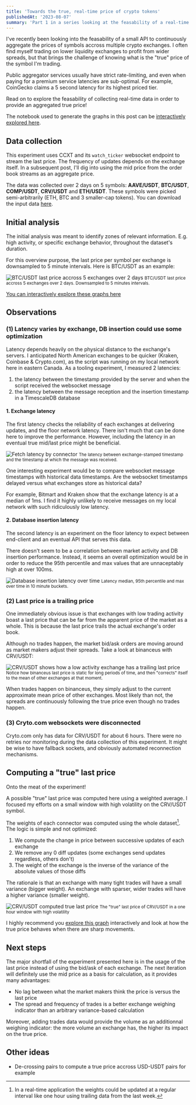 ```yaml
---
title: 'Towards the true, real-time price of crypto tokens'
publishedAt: '2023-08-07'
summary: 'Part 1 in a series looking at the feasability of a real-time price aggregate of multiple crypto exchanges.'
---
```


I've recently been looking into the feasability of a small API to continuously aggregate
the prices of symbols accross multiple crypto exchanges. I often find myself trading on
lower liquidity exchanges to profit from wider spreads, but that brings the challenge of
knowing what is the "true" price of the symbol I'm trading. 

Public aggregator services usually have strict rate-limiting, and even when paying for a
premium service latencies are sub-optimal. For example, CoinGecko claims a 5 second
latency for its highest priced tier.

Read on to explore the feasability of collecting real-time data in order to provide an
aggregated true price!

The notebook used to generate the graphs in this post can be 
[interactively explored here](https://github.dataroc.ca/blog_post_connectors_latency_and_true_price).

## Data collection

This experiment uses CCXT and its `watch_ticker` websocket endpoint to stream the last
price. The frequency of updates depends on the exchange itself. In a subsequent post,
I'll dig into using the mid price from the order book streams as an aggregate price.

The data was collected over 2 days on 5 symbols: **AAVE/USDT**, **BTC/USDT**,
**COMP/USDT**, **CRV/USDT** and **ETH/USDT**. These symbols were picked semi-arbitrarily
(ETH, BTC and 3 smaller-cap tokens). You can download the input data
[here](https://github.dataroc.ca/conector_latency_and_true_price.parquet).

## Initial analysis

The initial analysis was meant to identify zones of relevant information. E.g. high activity,
or specific exchange behavior, throughout the dataset's duration.

For this overview purpose, the last price per symbol per exchange is downsampled to 5 minute intervals. Here is BTC/USDT as an example:

<img src="/images/realtime-aggregate/btc_usdt_overview.png" alt="BTC/USDT last price accross 5 exchanges over 2 days" />
<small>BTC/USDT last price accross 5 exchanges over 2 days. Downsampled to 5 minutes intervals.</small>

[You can interactively explore these graphs here](https://github.dataroc.ca/blog_post_connectors_latency_and_true_price)

## Observations

### (1) Latency varies by exchange, DB insertion could use some optimization

Latency depends heavily on the physical distance to the exchange's servers. I
anticipated North American exchanges to be quicker (Kraken, Coinbase & Crypto.com), as the
script was running on my local network here in eastern Canada. As a tooling experiment, I measured 2 latencies: 

1. the latency between the timestamp provided by the server and when the script received the websocket message
2. the latency between the message reception and the insertion timestamp in a TimescaleDB database

#### 1. Exchange latency

The first latency checks the reliability of each exchanges at delivering updates, and the
floor network latency. There isn't much that can be done here to improve the
performance. However, including the latency in an eventual true mid/last price might be
beneficial.

<img src="/images/realtime-aggregate/fetch_latency_by_connector.png" alt="Fetch latency by connector" />
<small>The latency between exchange-stamped timestamp and the timestamp at which the message was received.</small>

One interesting experiment would be to compare websocket message timestamps with
historical data timestamps. Are the websocket timestamps delayed versus what exchanges
store as historical data? 

For example, Bitmart and Kraken show that the exchange latency is at a median of 1ms. I
find it highly unlikely to receive messages on my local network with such ridiculously
low latency.

#### 2. Database insertion latency

The second latency is an experiment on the floor latency to expect between end-client
and an eventual API that serves this data. 

There doesn't seem to be a correlation between market activity and DB insertion
performance. Instead, it seems an overall optimization would be in order to reduce the
95th percentile and max values that are unnaceptably high at over 100ms.

<img src="/images/realtime-aggregate/db_insertion_latency.png" alt="Database insertion latency over time" />
<small>Latency median, 95th percentile and max over time in 10 minute buckets.</small>

### (2) Last price is a trailing price

One immediately obvious issue is that exchanges with low trading activity boast
a last price that can be far from the apparent price of the market as a whole. This is
because the last price trails the actual exchange's order book. 

Although no trades happen, the market bid/ask orders are moving around as market makers
adjust their spreads. Take a look at binanceus with CRV/USDT:

<img src="/images/realtime-aggregate/crv_usdt_binanceus_jumps.png" alt="CRV/USDT shows
how a low activity exchange has a trailing last price" />
<small>Notice how binanceus last price is static for long periods of time, and then
"corrects" itself to the mean of other exchanges at that moment.</small>

When trades happen on binanceus, they simply adjust to the current approximate mean
price of other exchanges. Most likely than not, the spreads are continuously following
the true price even though no trades happen.

### (3) Cryto.com websockets were disconnected

Cryto.com only has data for CRV/USDT for about 6 hours. There were no retries nor
monitoring during the data collection of this experiment. It might be wise to have
fallback sockets, and obviously automated reconnection mechanisms.

## Computing a "true" last price

Onto the meat of the experiment!

A possible "true" last price was computed here using a weighted average. I focused my
efforts on a small window with high volatility on the CRV/USDT symbol. 

The weights of each connector was computed using the whole dataset[^2]. The logic is simple and not optimized: 

1. We compute the change in price between successive updates of each exchange
2. We remove any 0 diff updates (some exchanges send updates regardless, others don't)
3. The weight of the exchange is the inverse of the variance of the absolute values of those diffs

The rationale is that an exchange with many tight trades will have a small variance (bigger weight). An
exchange with sparser, wider trades will have a higher variance (smaller weight).

<img src="/images/realtime-aggregate/crv_usdt_true_price.png" alt="CRV/USDT computed true last price" />
<small>The "true" last price of CRV/USDT in a one hour window with high volatility</small>

I highly recommend you [explore this
 graph](https://github.dataroc.ca/blog_post_connectors_latency_and_true_price)
interactively and look at how the true price behaves when there are sharp movements.

[^2]: In a real-time application the weights could be updated at a regular interval like
one hour using trailing data from the last week.

## Next steps

The major shortfall of the experiment presented here is in the usage of the last price
instead of using the bid/ask of each exchange. The next iteration will definitely use
the mid price as a basis for calculation, as it provides many advantages:

- No lag between what the market makers think the price is versus the last price
- The spread and frequency of trades is a better exchange weighing indicator than an
  arbitrary variance-based calculation

Moreover, adding trades data would provide the volume as an additionnal weighing
indicator: the more volume an exchange has, the higher its impact on the true price.

## Other ideas

- De-crossing pairs to compute a true price accross USD-USDT pairs for example